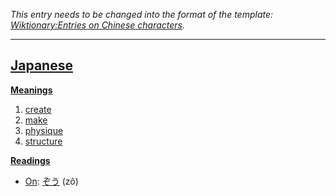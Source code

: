 ''This entry needs to be changed into the format of the template: [[Wiktionary:Entries on Chinese characters]].''
----

== [[Japanese]] ==                                          

'''[[Meaning]]s'''
# [[create]]
# [[make]]
# [[physique]]
# [[structure]]

'''[[Reading]]s'''
* [[On]]: [[ぞう]] (zô)